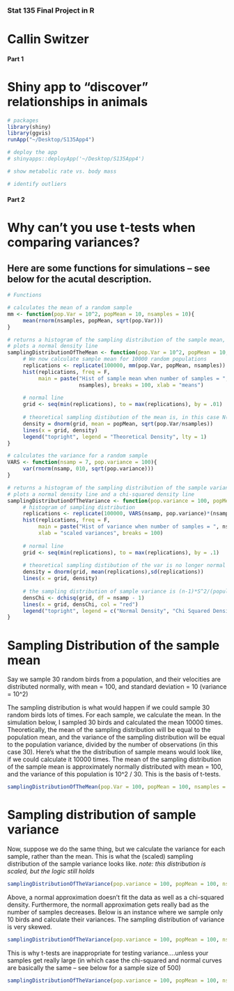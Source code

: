 ### Stat 135 Final Project in R
# Callin Switzer

#########################################################
####                     Part 1                      ####
#    Shiny app to "discover" relationships in animals   #
#########################################################
```r
# packages
library(shiny)
library(ggvis)
runApp("~/Desktop/S135App4")

# deploy the app
# shinyapps::deployApp('~/Desktop/S135App4')

# show metabolic rate vs. body mass

# identify outliers
```



#########################################################
####                     Part 2                      ####
# Why can't you use t-tests when comparing variances?
#########################################################

## Here are some functions for simulations -- see below for the acutal description.
```r
# Functions

# calculates the mean of a random sample
mm <- function(pop.Var = 10^2, popMean = 10, nsamples = 10){
     mean(rnorm(nsamples, popMean, sqrt(pop.Var)))
}

# returns a histogram of the sampling distribution of the sample mean, after 10,000 simulations
# plots a normal density line
samplingDistributionOfTheMean <- function(pop.Var = 10^2, popMean = 10, nsamples = 10){
     # We now calculate sample mean for 10000 random populations
     replications <- replicate(100000, mm(pop.Var, popMean, nsamples))
     hist(replications, freq = F, 
          main = paste("Hist of sample mean when number of samples = ", 
                       nsamples), breaks = 100, xlab = "means")
     
     # normal line
     grid <- seq(min(replications), to = max(replications), by = .01)
     
     # theoretical sampling distibution of the mean is, in this case N(0,10^2/10)
     density = dnorm(grid, mean = popMean, sqrt(pop.Var/nsamples))
     lines(x = grid, density)
     legend("topright", legend = "Theoretical Density", lty = 1)   
}

# calculates the variance for a random sample 
VARS <- function(nsamp = 7, pop.variance = 100){
     var(rnorm(nsamp, 010, sqrt(pop.variance)))
}

# returns a histogram of the sampling distribution of the sample variance
# plots a normal density line and a chi-squared density line
samplingDistributionOfTheVariance <- function(pop.variance = 100, popMean = 10, nsamp = 5){
     # histogram of sampling distribution
     replications <- replicate(100000, VARS(nsamp, pop.variance)*(nsamp - 1)/pop.variance)
     hist(replications, freq = F, 
          main = paste("Hist of variance when number of samples = ", nsamp), 
          xlab = "scaled variances", breaks = 100)
     
     # normal line
     grid <- seq(min(replications), to = max(replications), by = .1)
     
     # theoretical sampling distibution of the var is no longer normal
     density = dnorm(grid, mean(replications),sd(replications))
     lines(x = grid, density)
     
     # the sampling distribution of sample variance is (n-1)*S^2/(population variance) ~ ChiSq(df = n-1)
     densChi <- dchisq(grid, df = nsamp - 1)
     lines(x = grid, densChi, col = "red")
     legend("topright", legend = c("Normal Density", "Chi Squared Density"), lty = c(1,1), col = c("black", "red"))     
}


```

# Sampling Distribution of the sample mean

Say we sample 30 random birds from a population, and their velocities are distributed normally, with mean = 100, and standard deviation = 10 (variance = 10^2)

The sampling distribution is what would happen if we could sample 30 random birds lots of times.  For each sample, we calculate the mean. In the simulation below, I sampled 30 birds and calculated the mean 10000 times. Theoretically, the mean of the sampling distribution will be equal to the population mean, and the variance of the sampling distribution will be equal to the population variance, divided by the number of observations (in this case 30).  Here's what the the distribution of sample means would look like, if we could calculate it 10000 times. The mean of the sampling distribution of the sample mean is approximately normally distributed with mean = 100, and the variance of this population is 10^2 / 30.  This is the basis of t-tests. 

```r
samplingDistributionOfTheMean(pop.Var = 100, popMean = 100, nsamples = 30)
```

# Sampling distribution of sample variance

Now, suppose we do the same thing, but we calculate the variance for each sample, rather than the mean.  This is what the (scaled) sampling distribution of the sample variance looks like. 
*note: this distribution is scaled, but the logic still holds*

```r
samplingDistributionOfTheVariance(pop.variance = 100, popMean = 100, nsamp = 30)

```

Above, a normal approximation doesn't fit the data as well as a chi-squared density.  Furthermore, the normall approximation gets really bad as the number of samples decreases.  Below is an instance where we sample only 10 birds and calculate their variances.  The sampling distribution of variance is very skewed.
```r
samplingDistributionOfTheVariance(pop.variance = 100, popMean = 100, nsamp = 10)

```

This is why t-tests are inappropriate for testing variance....unless your samples get really large (in which case the chi-squared and normal curves are basically the same -- see below for a sample size of 500)
```r
samplingDistributionOfTheVariance(pop.variance = 100, popMean = 100, nsamp = 500)

```


